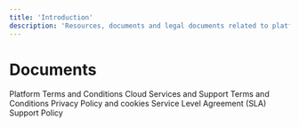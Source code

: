 ```yaml
---
title: 'Introduction'
description: 'Resources, documents and legal documents related to platform.'
---
```


# Documents

<CardGroup cols={3}>
    <Card title="Platform Terms and Conditions" href="/resources/platform-terms-and-conditions">
        Platform Terms and Conditions
    </Card>
    <Card title="Terms of Service" href="/resources/cloud-services-and-support-terms-and-conditions">
        Cloud Services and Support Terms and Conditions
    </Card>
    <Card title="Privacy Policy and cookies" href="/resources/privacy-policy-and-cookies">
        Privacy Policy and cookies
    </Card>
    <Card title="Service Level Agreement" href="/resources/service-level-agreement-sla">
        Service Level Agreement (SLA)
    </Card>
    <Card title="Support Policy" href="/resources/support-policy">
        Support Policy
    </Card>
</CardGroup>
